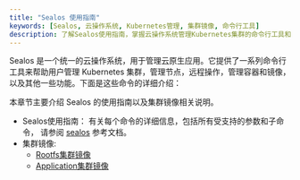 ```yaml
---
title: "Sealos 使用指南"
keywords: [Sealos, 云操作系统, Kubernetes管理, 集群镜像, 命令行工具]
description: 了解Sealos使用指南，掌握云操作系统管理Kubernetes集群的命令行工具和集群镜像的详细信息。
---
```


Sealos 是一个统一的云操作系统，用于管理云原生应用。它提供了一系列命令行工具来帮助用户管理 Kubernetes 集群，管理节点，远程操作，管理容器和镜像，以及其他一些功能。下面是这些命令的详细介绍：

本章节主要介绍 Sealos 的使用指南以及集群镜像相关说明。

- Sealos使用指南： 有关每个命令的详细信息，包括所有受支持的参数和子命令， 请参阅 [sealos](/developer-guide/lifecycle-management/reference/sealos/commands.md) 参考文档。
- 集群镜像:
  - [Rootfs集群镜像](/developer-guide/lifecycle-management/reference/sealos/kubernetes-cluster-image.md)
  - [Application集群镜像](/developer-guide/lifecycle-management/reference/sealos/app-cluster-image.md)


